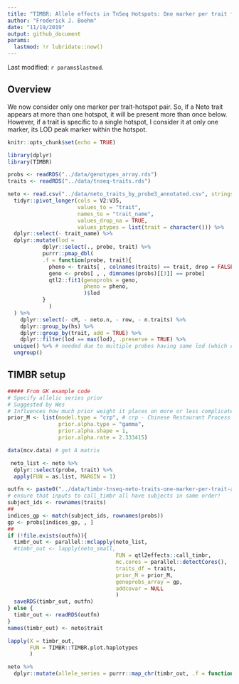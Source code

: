 ```yaml
---
title: "TIMBR: Allele effects in TnSeq Hotspots: One marker per trait for all 10 hotspots"
author: "Frederick J. Boehm"
date: "11/19/2019"
output: github_document
params:
  lastmod: !r lubridate::now()
---
```


Last modified: `r params$lastmod`.


## Overview

We now consider only one marker per trait-hotspot pair. So, if a Neto trait appears at more than one hotspot, it will be present more than once below. However, if a trait is specific to a single hotspot, I consider it at only one marker, its LOD peak marker within the hotspot.



```r
knitr::opts_chunk$set(echo = TRUE)
```

```r
library(dplyr)
library(TIMBR)
```


```r
probs <- readRDS("../data/genotypes_array.rds")
traits <- readRDS("../data/tnseq-traits.rds")
```

```r
neto <- read.csv("../data/neto_traits_by_probe3_annotated.csv", stringsAsFactors = FALSE) %>%
  tidyr::pivot_longer(cols = V2:V35, 
                      values_to = "trait", 
                      names_to = "trait_name", 
                      values_drop_na = TRUE, 
                      values_ptypes = list(trait = character())) %>%
  dplyr::select(- trait_name) %>%
  dplyr::mutate(lod = 
           dplyr::select(., probe, trait) %>%
           purrr::pmap_dbl(
           .f = function(probe, trait){
             pheno <- traits[ , colnames(traits) == trait, drop = FALSE]
             geno <- probs[ , , dimnames(probs)[[3]] == probe]
             qtl2::fit1(genoprobs = geno, 
                        pheno = pheno, 
                        )$lod
           }
             )
  ) %>%
    dplyr::select(- cM, - neto.n, - row, - n.traits) %>%
    dplyr::group_by(hs) %>%
    dplyr::group_by(trait, add = TRUE) %>%
    dplyr::filter(lod == max(lod), .preserve = TRUE) %>%
  unique() %>% # needed due to multiple probes having same lod (which coincides with max lod within a group)
  ungroup()
```



## TIMBR setup

```r
##### From GK example code
# Specify allelic series prior
# Suggested by Wes
# Influences how much prior weight it places on more or less complicated allelic series
prior_M <- list(model.type = "crp", # crp - Chinese Restaurant Process
                prior.alpha.type = "gamma",
                prior.alpha.shape = 1,
                prior.alpha.rate = 2.333415)
```


```r
data(mcv.data) # get A matrix
```

```r
 neto_list <- neto %>%
  dplyr::select(probe, trait) %>%
  apply(FUN = as.list, MARGIN = 1)
```


```r
outfn <- paste0("../data/timbr-tnseq-neto-traits-one-marker-per-trait-all.rds")
# ensure that inputs to call_timbr all have subjects in same order!
subject_ids <- rownames(traits)
##
indices_gp <- match(subject_ids, rownames(probs))
gp <- probs[indices_gp, , ]
##
if (!file.exists(outfn)){
  timbr_out <- parallel::mclapply(neto_list, 
  #timbr_out <- lapply(neto_small, 
                                  FUN = qtl2effects::call_timbr, 
                                  mc.cores = parallel::detectCores(),
                                  traits_df = traits,
                                  prior_M = prior_M, 
                                  genoprobs_array = gp,
                                  addcovar = NULL
                                  )
  saveRDS(timbr_out, outfn)
} else {
  timbr_out <- readRDS(outfn)
}
names(timbr_out) <- neto$trait
```

```r
lapply(X = timbr_out, 
       FUN = TIMBR::TIMBR.plot.haplotypes
       )
```

```r
neto %>%
  dplyr::mutate(allele_series = purrr::map_chr(timbr_out, .f = function(x)x$post.M[1]))
```



